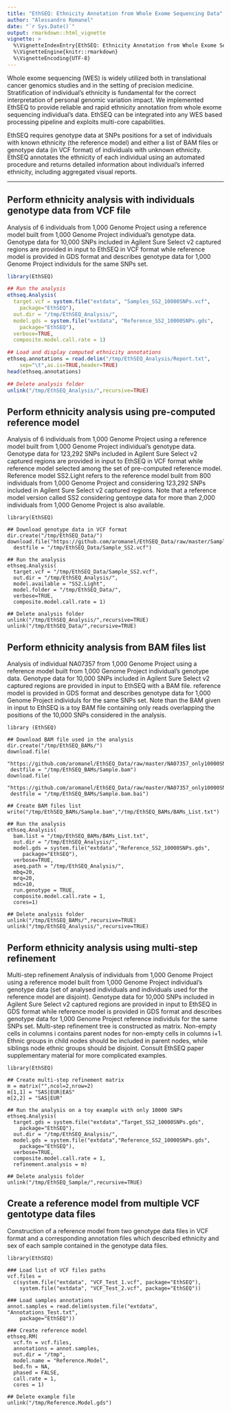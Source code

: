 ```yaml
---
title: "EthSEQ: Ethnicity Annotation from Whole Exome Sequencing Data"
author: "Alessandro Romanel"
date: "`r Sys.Date()`"
output: rmarkdown::html_vignette
vignette: >
  %\VignetteIndexEntry{EthSEQ: Ethnicity Annotation from Whole Exome Sequencing Data}
  %\VignetteEngine{knitr::rmarkdown}
  %\VignetteEncoding{UTF-8}
---
```


Whole exome sequencing (WES) is widely utilized both in translational cancer genomics studies and in the setting of precision medicine. Stratification of individual’s ethnicity is fundamental for the correct interpretation of personal genomic variation impact. We implemented EthSEQ to provide reliable and rapid ethnicity annotation from whole exome sequencing individual’s data. EthSEQ can be integrated into any WES based processing pipeline and exploits multi-core capabilities.

EthSEQ requires genotype data at SNPs positions for a set of individuals with known ethnicity (the reference model) and either a list of BAM files or genotype data (in VCF format) of individuals with unknown ethnicity. EthSEQ annotates the ethnicity of each individual using an automated procedure and returns detailed information
about individual’s inferred ethnicity, including aggregated visual reports. 

***

## Perform ethnicity analysis with individuals genotype data from VCF file

Analysis of 6 individuals from 1,000 Genome Project using a reference model built from 1,000 Genome Project individual's genotype data. Genotype data for 10,000 SNPs included in Agilent Sure Select v2 captured regions are provided in input to EthSEQ in VCF format while reference model is provided in GDS format and describes genotype data for 1,000 Genome Project individuls for the same SNPs set. 

```r
library(EthSEQ)

## Run the analysis
ethseq.Analysis(
  target.vcf = system.file("extdata", "Samples_SS2_10000SNPs.vcf",
	package="EthSEQ"),
  out.dir = "/tmp/EthSEQ_Analysis/",
  model.gds = system.file("extdata", "Reference_SS2_10000SNPs.gds",
	package="EthSEQ"),
  verbose=TRUE,
  composite.model.call.rate = 1)

## Load and display computed ethnicity annotations
ethseq.annotations = read.delim("/tmp/EthSEQ_Analysis/Report.txt",
	sep="\t",as.is=TRUE,header=TRUE)
head(ethseq.annotations)

## Delete analysis folder
unlink("/tmp/EthSEQ_Analysis/",recursive=TRUE)
```

## Perform ethnicity analysis using pre-computed reference model

Analysis of 6 individuals from 1,000 Genome Project using a reference model built from 1,000 Genome Project individual's genotype data. Genotype data for 123,292 SNPs included in Agilent Sure Select v2 captured regions are provided in input to EthSEQ in VCF format while reference model selected among the set of pre-computed reference model. Reference model SS2.Light refers to the reference model built from 800 individuals from 1,000 Genome Project and considering 123,292 SNPs included in Agilent Sure Select v2 captured regions. Note that a reference model version called SS2 considering gentoype data for more than 2,000 individuals from 1,000 Genome Project is also available.

```
library(EthSEQ)

## Download genotype data in VCF format
dir.create("/tmp/EthSEQ_Data/")
download.file("https://github.com/aromanel/EthSEQ_Data/raw/master/Sample_SS2.vcf",
  destfile = "/tmp/EthSEQ_Data/Sample_SS2.vcf")

## Run the analysis
ethseq.Analysis(
  target.vcf = "/tmp/EthSEQ_Data/Sample_SS2.vcf",
  out.dir = "/tmp/EthSEQ_Analysis/",
  model.available = "SS2.Light",
  model.folder = "/tmp/EthSEQ_Data/",
  verbose=TRUE,
  composite.model.call.rate = 1)

## Delete analysis folder
unlink("/tmp/EthSEQ_Analysis/",recursive=TRUE)
unlink("/tmp/EthSEQ_Data/",recursive=TRUE)
```

## Perform ethnicity analysis from BAM files list

Analysis of individual NA07357 from 1,000 Genome Project using a reference model built from 1,000 Genome Project individual's genotype data. Genotype data for 10,000 SNPs included in Agilent Sure Select v2 captured regions are provided in input to EthSEQ with a BAM file. reference model is provided in GDS format and describes genotype data for 1,000 Genome Project individuls for the same SNPs set. Note than the BAM given in input to EthSEQ is a toy BAM file containing only reads overlapping the positions of the 10,000 SNPs considered in the analysis.

```
library (EthSEQ)

## Download BAM file used in the analysis
dir.create("/tmp/EthSEQ_BAMs/")
download.file(
 "https://github.com/aromanel/EthSEQ_Data/raw/master/NA07357_only10000SNPs.bam",
 destfile = "/tmp/EthSEQ_BAMs/Sample.bam")
download.file(
 "https://github.com/aromanel/EthSEQ_Data/raw/master/NA07357_only10000SNPs.bam.bai",
 destfile = "/tmp/EthSEQ_BAMs/Sample.bam.bai")

## Create BAM files list 
write("/tmp/EthSEQ_BAMs/Sample.bam","/tmp/EthSEQ_BAMs/BAMs_List.txt")

## Run the analysis
ethseq.Analysis(
  bam.list = "/tmp/EthSEQ_BAMs/BAMs_List.txt",
  out.dir = "/tmp/EthSEQ_Analysis/",
  model.gds = system.file("extdata","Reference_SS2_10000SNPs.gds",
     package="EthSEQ"),
  verbose=TRUE,
  aseq.path = "/tmp/EthSEQ_Analysis/",
  mbq=20,
  mrq=20,
  mdc=10,
  run.genotype = TRUE,
  composite.model.call.rate = 1,
  cores=1)

## Delete analysis folder
unlink("/tmp/EthSEQ_BAMs/",recursive=TRUE)
unlink("/tmp/EthSEQ_Analysis/",recursive=TRUE)
```

## Perform ethnicity analysis using multi-step refinement

Multi-step refinement Analysis of individuals from 1,000 Genome Project using a reference model built from 1,000 Genome Project individual's genotype data (set of analysed individuals and individuals used for the reference model are disjoint). Genotype data for 10,000 SNPs included in Agilent Sure Select v2 captured regions are provided in input to EthSEQ in GDS format while reference model is provided in GDS format and describes genotype data for 1,000 Genome Project reference individuls for the same SNPs set. Multi-step refinement tree is constructed as matrix. Non-empty cells in columns i contains parent nodes for non-empty cells in columns i+1. Ethnic groups in child nodes should be included in parent nodes, while siblings node ethnic groups should be disjoint. Consult EthSEQ paper supplementary material for more complicated examples.  

```
library(EthSEQ)

## Create multi-step refinement matrix
m = matrix("",ncol=2,nrow=2)
m[1,1] = "SAS|EUR|EAS"
m[2,2] = "SAS|EUR"

## Run the analysis on a toy example with only 10000 SNPs
ethseq.Analysis(
  target.gds = system.file("extdata","Target_SS2_10000SNPs.gds",
	package="EthSEQ"),
  out.dir = "/tmp/EthSEQ_Analysis/",
  model.gds = system.file("extdata","Reference_SS2_10000SNPs.gds",
	package="EthSEQ"),
  verbose=TRUE,
  composite.model.call.rate = 1,
  refinement.analysis = m)

## Delete analysis folder
unlink("/tmp/EthSEQ_Sample/",recursive=TRUE)
```

## Create a reference model from multiple VCF gentotype data files

Construction of a reference model from two genotype data files in VCF format and a corresponding annotation files which described ethnicity and sex of each sample contained in the genotype data files.

```
library(EthSEQ)

### Load list of VCF files paths
vcf.files = 
  c(system.file("extdata", "VCF_Test_1.vcf", package="EthSEQ"),
    system.file("extdata", "VCF_Test_2.vcf", package="EthSEQ"))

### Load samples annotations
annot.samples = read.delim(system.file("extdata", "Annotations_Test.txt",
	package="EthSEQ"))

### Create reference model
ethseq.RM(
  vcf.fn = vcf.files,
  annotations = annot.samples,
  out.dir = "/tmp",
  model.name = "Reference.Model",
  bed.fn = NA,
  phased = FALSE,
  call.rate = 1,
  cores = 1)

## Delete example file
unlink("/tmp/Reference.Model.gds")
```

